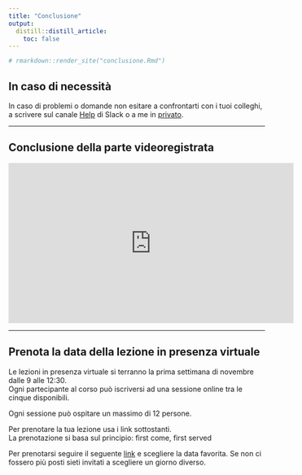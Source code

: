 ```yaml
---
title: "Conclusione"
output:
  distill::distill_article:
    toc: false
---
```


```r
# rmarkdown::render_site("conclusione.Rmd")
```

## In caso di necessità

In caso di problemi o domande non esitare a confrontarti con i tuoi colleghi, a scrivere sul canale [Help](https://2021-cnr-r-base.slack.com/archives/C02DE4EB1L4) di Slack o a me in [privato](https://2021-cnr-r-base.slack.com/archives/D027RRHFYSX).

----


## Conclusione della parte videoregistrata

<iframe width="560" height="315" src="https://www.youtube.com/embed/Qxqff_B8azM" title="YouTube video player" frameborder="0" allow="accelerometer; autoplay; clipboard-write; encrypted-media; gyroscope; picture-in-picture" allowfullscreen></iframe>


----

## Prenota la data della lezione in presenza virtuale

Le lezioni in presenza virtuale si terranno la prima settimana di novembre dalle 9 alle 12:30.    
Ogni partecipante al corso può iscriversi ad una sessione online tra le cinque disponibili.

Ogni sessione può ospitare un massimo di 12 persone. 

Per prenotare la tua lezione usa i link sottostanti.     
La prenotazione si basa sul principio: first come, first served

Per prenotarsi seguire il seguente [link](https://www.eventbrite.it/x/biglietti-intro-corso-in-presenza-virtuale-180911650617) e scegliere la data favorita. 
Se non ci fossero più posti sieti invitati a scegliere un giorno diverso. 
